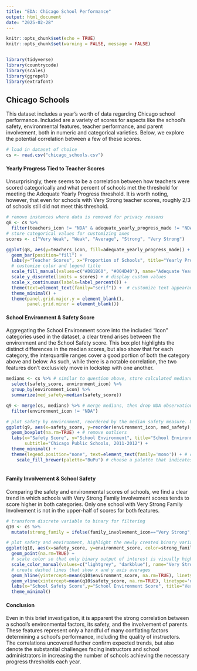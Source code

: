 ```yaml
---
title: "EDA: Chicago School Performance"
output: html_document
date: "2025-02-28"
---
```


```r
knitr::opts_chunk$set(echo = TRUE)
knitr::opts_chunk$set(warning = FALSE, message = FALSE) 


library(tidyverse)
library(countrycode)
library(scales)
library(ggrepel)
library(extrafont)
```

## Chicago Schools

This dataset includes a year's worth of data regarding Chicago school performance. Included are a variety of scores for aspects like the school's safety, environmental features, teacher performance, and parent involvement, both in numeric and categorical varieties. Below, we explore the potential correlation between a few of these scores.

```r
# load in dataset of choice
cs <- read.csv("chicago_schools.csv")
```



#### Yearly Progress Tied to Teacher Scores

Unsurprisingly, there seems to be a correlation between how teachers were scored categorically and what percent of schools met the threshold for meeting the Adequate Yearly Progress threshold. It is worth noting, however, that even for schools with Very Strong teacher scores, roughly 2/3 of schools still did not meet this threshold.

```r
# remove instances where data is removed for privacy reasons
q8 <- cs %>%
  filter(teachers_icon != "NDA" & adequate_yearly_progress_made != "NDA") 
# store categorical values for customizing axes
scores <- c("Very Weak", "Weak", "Average", "Strong", "Very Strong") 

ggplot(q8, aes(y=teachers_icon, fill=adequate_yearly_progress_made)) + 
  geom_bar(position="fill") + 
  labs(y="Teacher Scores", x="Proportion of Schools", title="Yearly Progress Tied to Teacher Quality", subtitle="Chicago Public Schools, 2011-2012") +
  # customize color and legend title
  scale_fill_manual(values=c("#D81B60", "#004D40"), name="Adequate Yearly Progress Made") + 
  scale_y_discrete(limits = scores) + # display custom values
  scale_x_continuous(labels=label_percent()) +
  theme(text=element_text(family="serif")) +  # customize text appearance
  theme_minimal() + 
  theme(panel.grid.major.y = element_blank(),
        panel.grid.minor = element_blank())
```


#### School Environment & Safety Score

Aggregating the School Environment score into the included "Icon" categories used in the dataset, a clear trend arises between the environment and the School Safety score. This box plot highlights the distinct differences in the median scores, but also show that for each category, the interquartile ranges cover a good portion of both the category above and below. As such, while there is a notable correlation, the two features don't exclusviely move in lockstep with one another.

```r
medians <- cs %>% # similar to question above, store calculated medians separately
  select(safety_score, environment_icon) %>%
  group_by(environment_icon) %>%
  summarize(med_safety=median(safety_score))

q9 <- merge(cs, medians) %>% # merge medians, then drop NDA observations so that each observation includes the median for its respective category
  filter(environment_icon != "NDA")

# plot safety by environment, reordered by the median safety measure. Use the median for fill as well to highlight the gradual shift as the categorical features for environment change
ggplot(q9, aes(x=safety_score, y=reorder(environment_icon, med_safety), fill=as.factor(med_safety))) + 
  geom_boxplot(na.rm=TRUE) + # remove outliers
  labs(x="Safety Score", y="School Environment", title="School Environment & Safety Go Hand in Hand",
       subtitle="Chicago Public Schools, 2011-2012") + 
  theme_minimal() + 
  theme(legend.position="none", text=element_text(family='mono')) + # change font family and remove legend
    scale_fill_brewer(palette="BuPu") # choose a palette that indicates categories are related, but distinct values
  
```


#### Family Involvement & School Safety

Comparing the safety and environmental scores of schools, we find a clear trend in which schools with Very Strong Family Involvement scores tends to score higher in both categories. Only one school with Very Strong Family Involvement is not in the upper-half of scores for both features.

```r
# transform discrete variable to binary for filtering
q10 <- cs %>%
  mutate(strong_family = ifelse(family_involvement_icon=="Very Strong","Yes", "No")) 

# plot safety and environment, highlight the newly created binary variable
ggplot(q10, aes(x=safety_score, y=environment_score, color=strong_family)) + 
  geom_point(na.rm=TRUE) + 
  # scale color so that only binary output of interest is visually highlighted
  scale_color_manual(values=c("lightgrey", "darkblue"), name="Very Strong Family Involvement") + 
  # create dashed lines that show x and y axis averages
  geom_hline(yintercept=mean(q10$environment_score, na.rm=TRUE), linetype = 'dashed', alpha=.4) + 
  geom_vline(xintercept=mean(q10$safety_score, na.rm=TRUE), linetype='dashed', alpha=.4) + 
  labs(x="School Safety Score",y="School Environment Score", title="Very Strong Family Involvement Correlated with Safe Environments", subtitle="Chicago Public Schools, 2011-2012") + 
  theme_minimal()
```

#### Conclusion

Even in this brief investigation, it is apparent the strong correlation between a school's environmental factors, its safety, and the involvement of parents. These features represent only a handful of many conflating factors determining a school's performance, including the quality of instructors. The correlations uncovered further confirm expected trends, but also denote the substantial challenges facing instructors and school administrators in increasing the number of schools achieving the necessary progress thresholds each year.
